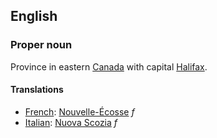 ==English==

===Proper noun===

Province in eastern [[Canada]] with capital [[Halifax]].

====Translations====

*[[French]]: [[Nouvelle-Écosse]] ''f''
*[[Italian]]: [[Nuova Scozia]] ''f''